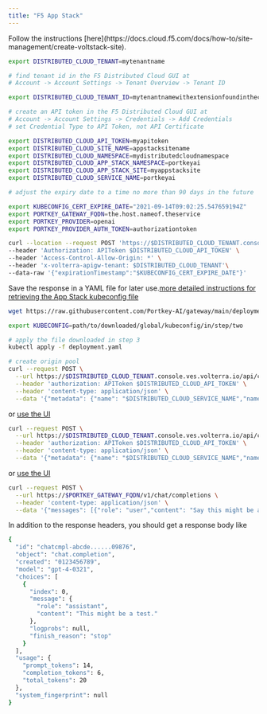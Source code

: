 ```yaml
---
title: "F5 App Stack"
---
```

<Steps>
<Step title="Create an App Stack Site">
Follow the instructions [here](https://docs.cloud.f5.com/docs/how-to/site-management/create-voltstack-site).
</Step>
<Step title="Retrieve the global kubeconfig">

```sh
export DISTRIBUTED_CLOUD_TENANT=mytenantname

# find tenant id in the F5 Distributed Cloud GUI at
# Account -> Account Settings -> Tenant Overview -> Tenant ID

export DISTRIBUTED_CLOUD_TENANT_ID=mytenantnamewithextensionfoundintheconsole

# create an API token in the F5 Distributed Cloud GUI at
# Account -> Account Settings -> Credentials -> Add Credentials
# set Credential Type to API Token, not API Certificate

export DISTRIBUTED_CLOUD_API_TOKEN=myapitoken
export DISTRIBUTED_CLOUD_SITE_NAME=appstacksitename
export DISTRIBUTED_CLOUD_NAMESPACE=mydistributedcloudnamespace
export DISTRIBUTED_CLOUD_APP_STACK_NAMESPACE=portkeyai
export DISTRIBUTED_CLOUD_APP_STACK_SITE=myappstacksite
export DISTRIBUTED_CLOUD_SERVICE_NAME=portkeyai

# adjust the expiry date to a time no more than 90 days in the future

export KUBECONFIG_CERT_EXPIRE_DATE="2021-09-14T09:02:25.547659194Z"
export PORTKEY_GATEWAY_FQDN=the.host.nameof.theservice
export PORTKEY_PROVIDER=openai
export PORTKEY_PROVIDER_AUTH_TOKEN=authorizationtoken

curl --location --request POST 'https://$DISTRIBUTED_CLOUD_TENANT.console.ves.volterra.io/api/web/namespaces/system/sites/$DISTRIBUTED_CLOUD_SITE_NAME/global-kubeconfigs' \
--header 'Authorization: APIToken $DISTRIBUTED_CLOUD_API_TOKEN' \
--header 'Access-Control-Allow-Origin: *' \
--header 'x-volterra-apigw-tenant: $DISTRIBUTED_CLOUD_TENANT'\
--data-raw '{"expirationTimestamp":"$KUBECONFIG_CERT_EXPIRE_DATE"}'
```

Save the response in a YAML file for later use.[more detailed instructions for retrieving the App Stack kubeconfig file](https://f5cloud.zendesk.com/hc/en-us/articles/4407917988503-How-to-download-kubeconfig-via-API-or-vesctl)
</Step>
<Step title="Copy the deployment YAML">

```sh
wget https://raw.githubusercontent.com/Portkey-AI/gateway/main/deployment.yaml
```
</Step>
<Step title="Apply the manifest">

```sh
export KUBECONFIG=path/to/downloaded/global/kubeconfig/in/step/two

# apply the file downloaded in step 3
kubectl apply -f deployment.yaml
```
</Step>
<Step title="Create Origin Pool">

```sh
# create origin pool
curl --request POST \
  --url https://$DISTRIBUTED_CLOUD_TENANT.console.ves.volterra.io/api/config/namespaces/$DISTRIBUTED_CLOUD_NAMESPACE/origin_pools \
  --header 'authorization: APIToken $DISTRIBUTED_CLOUD_API_TOKEN' \
  --header 'content-type: application/json' \
  --data '{"metadata": {"name": "$DISTRIBUTED_CLOUD_SERVICE_NAME","namespace": "$DISTRIBUTED_CLOUD_NAMESPACE","labels": {},"annotations": {},"description": "","disable": false},"spec": {"origin_servers": [{"k8s_service": {"service_name": "$DISTRIBUTED_CLOUD_SERVICE_NAME.$DISTRIBUTED_CLOUD_APP_STACK_NAMESPACE","site_locator": {"site": {"tenant": "$DISTRIBUTED_CLOUD_TENANT_ID","namespace": "system","name": "$DISTRIBUTED_CLOUD_APP_STACK_SITE"}},"inside_network": {}},"labels": {}}],"no_tls": {},"port": 8787,"same_as_endpoint_port": {},"healthcheck": [],"loadbalancer_algorithm": "LB_OVERRIDE","endpoint_selection": "LOCAL_PREFERRED","advanced_options": null}}'
```

or [use the UI](https://docs.cloud.f5.com/docs/how-to/app-networking/origin-pools)
</Step>
<Step title="Create an HTTP Load Balancer, including header injection of Portkey provider and credentials">

```sh
curl --request POST \
  --url https://$DISTRIBUTED_CLOUD_TENANT.console.ves.volterra.io/api/config/namespaces/$DISTRIBUTED_CLOUD_NAMESPACE/http_loadbalancers \
  --header 'authorization: APIToken $DISTRIBUTED_CLOUD_API_TOKEN' \
  --header 'content-type: application/json' \
  --data '{"metadata": {"name": "$DISTRIBUTED_CLOUD_SERVICE_NAME","namespace": "$DISTRIBUTED_CLOUD_NAMESPACE","labels": {},"annotations": {},"description": "","disable": false},"spec": {"domains": ["$PORTKEY_GATEWAY_FQDN"],"https_auto_cert": {"http_redirect": true,"add_hsts": false,"tls_config": {"default_security": {}},"no_mtls": {},"default_header": {},"enable_path_normalize": {},"port": 443,"non_default_loadbalancer": {},"header_transformation_type": {"default_header_transformation": {}},"connection_idle_timeout": 120000,"http_protocol_options": {"http_protocol_enable_v1_v2": {}}},"advertise_on_public_default_vip": {},"default_route_pools": [{"pool": {"tenant": "$DISTRIBUTED_CLOUD_TENANT_ID","namespace": "$DISTRIBUTED_CLOUD_NAMESPACE","name": "$DISTRIBUTED_CLOUD_SERVICE_NAME"},"weight": 1,"priority": 1,"endpoint_subsets": {}}],"origin_server_subset_rule_list": null,"routes": [],"cors_policy": null,"disable_waf": {},"add_location": true,"no_challenge": {},"more_option": {"request_headers_to_add": [{"name": "x-portkey-provider","value": "$PORTKEY_PROVIDER","append": false},{"name": "Authorization","value": "Bearer $PORTKEY_PROVIDER_AUTH_TOKEN","append": false}],"request_headers_to_remove": [],"response_headers_to_add": [],"response_headers_to_remove": [],"max_request_header_size": 60,"buffer_policy": null,"compression_params": null,"custom_errors": {},"javascript_info": null,"jwt": [],"idle_timeout": 30000,"disable_default_error_pages": false,"cookies_to_modify": []},"user_id_client_ip": {},"disable_rate_limit": {},"malicious_user_mitigation": null,"waf_exclusion_rules": [],"data_guard_rules": [],"blocked_clients": [],"trusted_clients": [],"api_protection_rules": null,"ddos_mitigation_rules": [],"service_policies_from_namespace": {},"round_robin": {},"disable_trust_client_ip_headers": {},"disable_ddos_detection": {},"disable_malicious_user_detection": {},"disable_api_discovery": {},"disable_bot_defense": {},"disable_api_definition": {},"disable_ip_reputation": {},"disable_client_side_defense": {},"csrf_policy": null,"graphql_rules": [],"protected_cookies": [],"host_name": "","dns_info": [],"internet_vip_info": [],"system_default_timeouts": {},"jwt_validation": null,"disable_threat_intelligence": {},"l7_ddos_action_default": {},}}'
```

or [use the UI](https://docs.cloud.f5.com/docs/how-to/app-networking/http-load-balancer)
</Step>
<Step title="Test the service">

```sh
curl --request POST \
  --url https://$PORTKEY_GATEWAY_FQDN/v1/chat/completions \
  --header 'content-type: application/json' \
  --data '{"messages": [{"role": "user","content": "Say this might be a test."}],"max_tokens": 20,"model": "gpt-4"}'
```

In addition to the response headers, you should get a response body like

```sh
{
  "id": "chatcmpl-abcde......09876",
  "object": "chat.completion",
  "created": "0123456789",
  "model": "gpt-4-0321",
  "choices": [
    {
      "index": 0,
      "message": {
        "role": "assistant",
        "content": "This might be a test."
      },
      "logprobs": null,
      "finish_reason": "stop"
    }
  ],
  "usage": {
    "prompt_tokens": 14,
    "completion_tokens": 6,
    "total_tokens": 20
  },
  "system_fingerprint": null
}
```
</Step>
</Steps>
